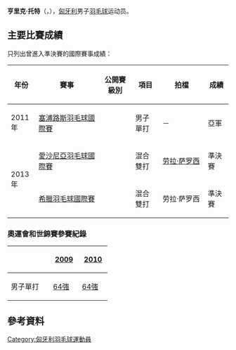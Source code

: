 {{noteTA|G1=Badminton}}
{{Infobox 羽球選手
| playername              = 亨里克·托特<br/>{{lang|hu|Henrik Tóth}}
| image                   = 
| size                    = 
| caption                 = 
| birth_name              = 
| date_of_birth           = {{birth_date_and_age|1986|9|10}}
| place_of_birth          = 
| height                  = 
| weight                  = 
| event                   = 男子單打、男子雙打、混合雙打
| country                 = {{HUN}}
| years_active            = 
| handedness              = 
| coach                   = 
| highest_ranking         = 第92位（混雙-[[劳拉·萨罗西|劳拉·萨罗西]]）
| date_of_highest_ranking = 2013年9月11日<ref>[http://bwfcontent.tournamentsoftware.com/ranking/player.aspx?id=6767&player=108300 BWF World Ranking - Ranking of Henrik TOTH (14311)]{{en}}</ref>
| current_ranking         = 第521位（男單）<br/>第398位（混雙-[[劳拉·萨罗西|劳拉·萨罗西]]）
| date_of_current_ranking = 2014年4月24日<ref>[http://bwfcontent.tournamentsoftware.com/ranking/category.aspx?id=6767&category=472 BWF World Ranking - BWF世界排名榜 (4/24/2014) - Men's singles] {{Wayback|url=http://bwfcontent.tournamentsoftware.com/ranking/category.aspx?id=6767&category=472 |date=20190713174952 }}{{en}}</ref><ref>[http://bwfcontent.tournamentsoftware.com/ranking/category.aspx?id=6767&category=476 BWF World Ranking - BWF世界排名榜 (4/24/2014) - Mixed doubles]{{en}}</ref>
| played                  = 100勝–126負（男單）<br/>27勝–57負（男雙）<br/>11勝–15負（混雙）
| titles                  = 
| bwf_profile             = D5AE4AFD-C0FB-4089-81CC-597A5E674BAA
| bwf_id                  = 14311
| updated                 = 2014年4月30日
}}
{{MedalTableTop}}
{{MedalSport | 男子[[羽毛球|羽毛球]]}}
{{MedalCountry | {{HUN}}}}
{{MedalBottom}}
'''亨里克·托特'''（{{lang-hu|'''Henrik Tóth'''}}，{{bd|1986年|9月10日}}），[[匈牙利|匈牙利]]男子[[羽毛球|羽毛球]]运动员。

==主要比賽成績==
只列出曾進入準決賽的國際賽事成績：
{| class=wikitable style="text-align:center; font-size:small;" 
!width="50"|年份
!width="180"|賽事
!width="80"|公開賽級別
!width="60"|項目
!width="120"|拍檔
!width="50"|成績
|-
!rowspan="1"|2011年
|[[2011年塞浦路斯羽毛球國際賽|塞浦路斯羽毛球國際賽]]
|{{BWFIS}}
|男子單打
|－
|bgcolor="silver"|亞軍
|-
!rowspan="2"|2013年
|[[2013年愛沙尼亞羽毛球國際賽|愛沙尼亞羽毛球國際賽]]
|{{BWFIS}}
|混合雙打
|[[劳拉·萨罗西|劳拉·萨罗西]]
|bgcolor="#b8860b"|準決賽
|-
|[[2013年希臘羽毛球國際賽|希臘羽毛球國際賽]]
|{{BWFIS}}
|混合雙打
|劳拉·萨罗西
|bgcolor="#b8860b"|準決賽
|}
{{BWF賽事級別索引}}

===奧運會和世錦賽參賽紀錄===
{| class=wikitable style="text-align:center; font-size:small;" 
!
!width="50"|[[2009年世界羽毛球錦標賽|2009]]
!width="50"|[[2010年世界羽毛球錦標賽|2010]]
|-
!width="80"|男子單打
|[[2009年世界羽毛球錦標賽男子單打項目|64強]]
|[[2010年世界羽毛球錦標賽男子單打項目|64強]]
|}

==參考資料==
{{Reflist}}

{{DEFAULTSORT:Tóth, Henrik}}
[[Category:匈牙利羽毛球運動員|Category:匈牙利羽毛球運動員]]